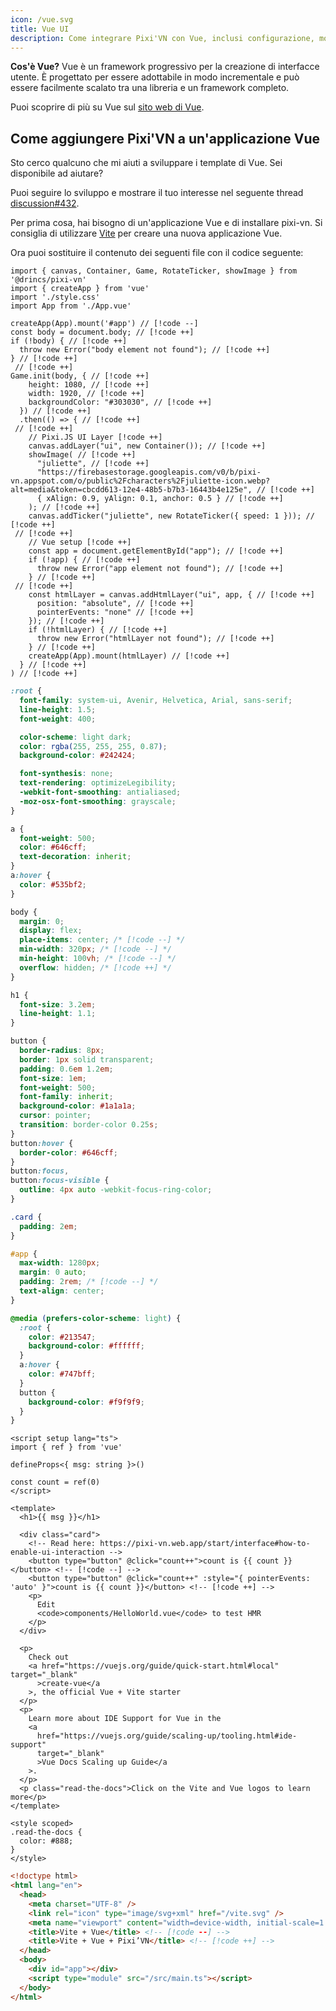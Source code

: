 ```yaml
---
icon: /vue.svg
title: Vue UI
description: Come integrare Pixi'VN con Vue, inclusi configurazione, modelli ed esempi di interfaccia utente. Crea una visual novel o un gioco 2D con Vue.
---
```


**Cos'è Vue?** Vue è un framework progressivo per la creazione di interfacce utente. È progettato per essere adottabile in modo incrementale e può essere facilmente scalato tra una libreria e un framework completo.

Puoi scoprire di più su Vue sul [sito web di Vue](https://vuejs.org/).

## Come aggiungere Pixi'VN a un'applicazione Vue

<Callout title="Vue template" type="info">

Sto cerco qualcuno che mi aiuti a sviluppare i template di Vue. Sei disponibile ad aiutare?

Puoi seguire lo sviluppo e mostrare il tuo interesse nel seguente thread [discussion#432](https://github.com/DRincs-Productions/pixi-vn/discussions/432).

</Callout>

Per prima cosa, hai bisogno di un'applicazione Vue e di <DynamicLink href="/start#installation">installare pixi-vn</DynamicLink>. Si consiglia di utilizzare [Vite](https://vite.dev/guide/#scaffolding-your-first-vite-project) per creare una nuova applicazione Vue.

Ora puoi sostituire il contenuto dei seguenti file con il codice seguente:

```tsx tab="src/main.ts"
import { canvas, Container, Game, RotateTicker, showImage } from '@drincs/pixi-vn'
import { createApp } from 'vue'
import './style.css'
import App from './App.vue'

createApp(App).mount('#app') // [!code --]
const body = document.body; // [!code ++]
if (!body) { // [!code ++]
  throw new Error("body element not found"); // [!code ++]
} // [!code ++]
 // [!code ++]
Game.init(body, { // [!code ++]
    height: 1080, // [!code ++]
    width: 1920, // [!code ++]
    backgroundColor: "#303030", // [!code ++]
  }) // [!code ++]
  .then(() => { // [!code ++]
 // [!code ++]
    // Pixi.JS UI Layer [!code ++]
    canvas.addLayer("ui", new Container()); // [!code ++]
    showImage( // [!code ++]
      "juliette", // [!code ++]
      "https://firebasestorage.googleapis.com/v0/b/pixi-vn.appspot.com/o/public%2Fcharacters%2Fjuliette-icon.webp?alt=media&token=cbcdd613-12e4-48b5-b7b3-16443b4e125e", // [!code ++]
      { xAlign: 0.9, yAlign: 0.1, anchor: 0.5 } // [!code ++]
    ); // [!code ++]
    canvas.addTicker("juliette", new RotateTicker({ speed: 1 })); // [!code ++]
 // [!code ++]
    // Vue setup [!code ++]
    const app = document.getElementById("app"); // [!code ++]
    if (!app) { // [!code ++]
      throw new Error("app element not found"); // [!code ++]
    } // [!code ++]
 // [!code ++]
    const htmlLayer = canvas.addHtmlLayer("ui", app, { // [!code ++]
      position: "absolute", // [!code ++]
      pointerEvents: "none" // [!code ++]
    }); // [!code ++]
    if (!htmlLayer) { // [!code ++]
      throw new Error("htmlLayer not found"); // [!code ++]
    } // [!code ++]
    createApp(App).mount(htmlLayer) // [!code ++]
  } // [!code ++]
) // [!code ++]
```

```css tab="src/style.css"
:root {
  font-family: system-ui, Avenir, Helvetica, Arial, sans-serif;
  line-height: 1.5;
  font-weight: 400;

  color-scheme: light dark;
  color: rgba(255, 255, 255, 0.87);
  background-color: #242424;

  font-synthesis: none;
  text-rendering: optimizeLegibility;
  -webkit-font-smoothing: antialiased;
  -moz-osx-font-smoothing: grayscale;
}

a {
  font-weight: 500;
  color: #646cff;
  text-decoration: inherit;
}
a:hover {
  color: #535bf2;
}

body {
  margin: 0;
  display: flex;
  place-items: center; /* [!code --] */
  min-width: 320px; /* [!code --] */
  min-height: 100vh; /* [!code --] */
  overflow: hidden; /* [!code ++] */
}

h1 {
  font-size: 3.2em;
  line-height: 1.1;
}

button {
  border-radius: 8px;
  border: 1px solid transparent;
  padding: 0.6em 1.2em;
  font-size: 1em;
  font-weight: 500;
  font-family: inherit;
  background-color: #1a1a1a;
  cursor: pointer;
  transition: border-color 0.25s;
}
button:hover {
  border-color: #646cff;
}
button:focus,
button:focus-visible {
  outline: 4px auto -webkit-focus-ring-color;
}

.card {
  padding: 2em;
}

#app {
  max-width: 1280px;
  margin: 0 auto;
  padding: 2rem; /* [!code --] */
  text-align: center;
}

@media (prefers-color-scheme: light) {
  :root {
    color: #213547;
    background-color: #ffffff;
  }
  a:hover {
    color: #747bff;
  }
  button {
    background-color: #f9f9f9;
  }
}
```

```vue tab="src/components/HelloWorld.vue"
<script setup lang="ts">
import { ref } from 'vue'

defineProps<{ msg: string }>()

const count = ref(0)
</script>

<template>
  <h1>{{ msg }}</h1>

  <div class="card">
    <!-- Read here: https://pixi-vn.web.app/start/interface#how-to-enable-ui-interaction -->
    <button type="button" @click="count++">count is {{ count }}</button> <!-- [!code --] -->
    <button type="button" @click="count++" :style="{ pointerEvents: 'auto' }">count is {{ count }}</button> <!-- [!code ++] -->
    <p>
      Edit
      <code>components/HelloWorld.vue</code> to test HMR
    </p>
  </div>

  <p>
    Check out
    <a href="https://vuejs.org/guide/quick-start.html#local" target="_blank"
      >create-vue</a
    >, the official Vue + Vite starter
  </p>
  <p>
    Learn more about IDE Support for Vue in the
    <a
      href="https://vuejs.org/guide/scaling-up/tooling.html#ide-support"
      target="_blank"
      >Vue Docs Scaling up Guide</a
    >.
  </p>
  <p class="read-the-docs">Click on the Vite and Vue logos to learn more</p>
</template>

<style scoped>
.read-the-docs {
  color: #888;
}
</style>
```

```html tab="index.html"
<!doctype html>
<html lang="en">
  <head>
    <meta charset="UTF-8" />
    <link rel="icon" type="image/svg+xml" href="/vite.svg" />
    <meta name="viewport" content="width=device-width, initial-scale=1.0" />
    <title>Vite + Vue</title> <!-- [!code --] -->
    <title>Vite + Vue + Pixi’VN</title> <!-- [!code ++] -->
  </head>
  <body>
    <div id="app"></div>
    <script type="module" src="/src/main.ts"></script>
  </body>
</html>
```
